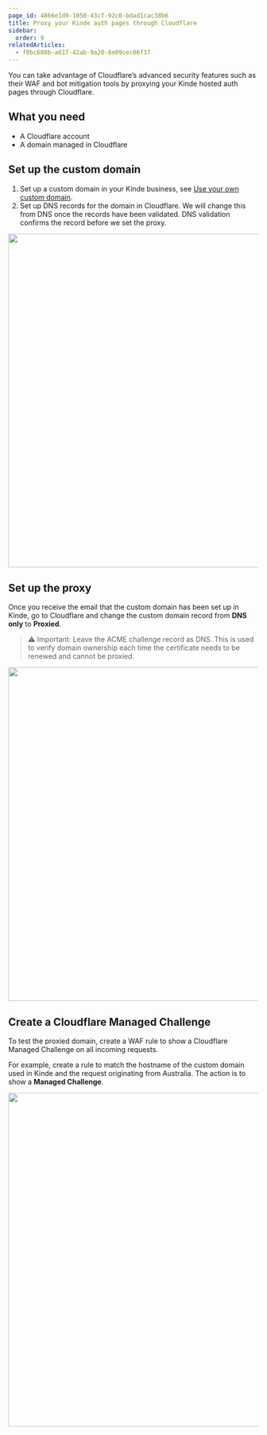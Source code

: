 ```yaml
---
page_id: 4866e1d9-1050-43cf-92c0-bdad1cac38b6
title: Proxy your Kinde auth pages through Cloudflare
sidebar:
  order: 9
relatedArticles:
  - f0bc688b-a817-42ab-9a20-8e09cec06f37
---
```


You can take advantage of Cloudflare’s advanced security features such as their WAF and bot mitigation tools by proxying your Kinde hosted auth pages through Cloudflare.

## What you need

- A Cloudflare account
- A domain managed in Cloudflare

## Set up the custom domain

1. Set up a custom domain in your Kinde business, see [Use your own custom domain](/build/domains/pointing-your-domain/).
2. Set up DNS records for the domain in Cloudflare. We will change this from DNS once the records have been validated. DNS validation confirms the record before we set the proxy.

<img
  src="https://imagedelivery.net/skPPZTHzSlcslvHjesZQcQ/11ab78a6-3b68-4424-2228-b45806f1a400/public"
  alt=""
  width="672px"
  height="auto"
  fetchpriority="low"
  loading="lazy"
  decoding="async"
/>

## Set up the proxy

Once you receive the email that the custom domain has been set up in Kinde, go to Cloudflare and change the custom domain record from **DNS only** to **Proxied**.

> ⚠️ Important: Leave the ACME challenge record as DNS. This is used to verify domain ownership each time the certificate needs to be renewed and cannot be proxied.

<img
  src="https://imagedelivery.net/skPPZTHzSlcslvHjesZQcQ/1c91bc73-5252-4062-2bb0-af877e945200/public"
  alt=""
  width="672px"
  height="auto"
  fetchpriority="low"
  loading="lazy"
  decoding="async"
/>

## Create a Cloudflare Managed Challenge

To test the proxied domain, create a WAF rule to show a Cloudflare Managed Challenge on all incoming requests.

For example, create a rule to match the hostname of the custom domain used in Kinde and the request originating from Australia. The action is to show a **Managed Challenge**.

<img
  src="https://imagedelivery.net/skPPZTHzSlcslvHjesZQcQ/2aba2c16-a345-4179-3075-52485a126c00/public"
  alt=""
  width="672px"
  height="auto"
  fetchpriority="low"
  loading="lazy"
  decoding="async"
/>

